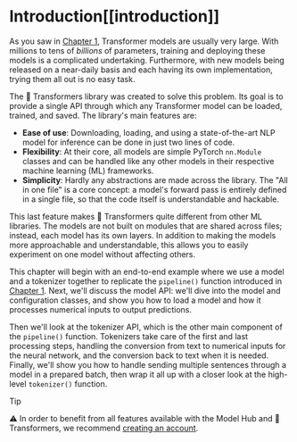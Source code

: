# Introduction[[introduction]]

<CourseFloatingBanner
    chapter={2}
    classNames="absolute z-10 right-0 top-0"
/>

As you saw in [Chapter 1](/course/chapter1), Transformer models are usually very large. With millions to tens of *billions* of parameters, training and deploying these models is a complicated undertaking. Furthermore, with new models being released on a near-daily basis and each having its own implementation, trying them all out is no easy task.

The 🤗 Transformers library was created to solve this problem. Its goal is to provide a single API through which any Transformer model can be loaded, trained, and saved. The library's main features are:

- **Ease of use**: Downloading, loading, and using a state-of-the-art NLP model for inference can be done in just two lines of code.
- **Flexibility**: At their core, all models are simple PyTorch `nn.Module` classes and can be handled like any other models in their respective machine learning (ML) frameworks.
- **Simplicity**: Hardly any abstractions are made across the library. The "All in one file" is a core concept: a model's forward pass is entirely defined in a single file, so that the code itself is understandable and hackable.

This last feature makes 🤗 Transformers quite different from other ML libraries. The models are not built on modules 
that are shared across files; instead, each model has its own layers. In addition to making the models more approachable and understandable, this allows you to easily experiment on one model without affecting others.

This chapter will begin with an end-to-end example where we use a model and a tokenizer together to replicate the `pipeline()` function introduced in [Chapter 1](/course/chapter1). Next, we'll discuss the model API: we'll dive into the model and configuration classes, and show you how to load a model and how it processes numerical inputs to output predictions. 

Then we'll look at the tokenizer API, which is the other main component of the `pipeline()` function. Tokenizers take care of the first and last processing steps, handling the conversion from text to numerical inputs for the neural network, and the conversion back to text when it is needed. Finally, we'll show you how to handle sending multiple sentences through a model in a prepared batch, then wrap it all up with a closer look at the high-level `tokenizer()` function.

> [!TIP]
> ⚠️ In order to benefit from all features available with the Model Hub and 🤗 Transformers, we recommend <a href="https://huggingface.co/join">creating an account</a>.